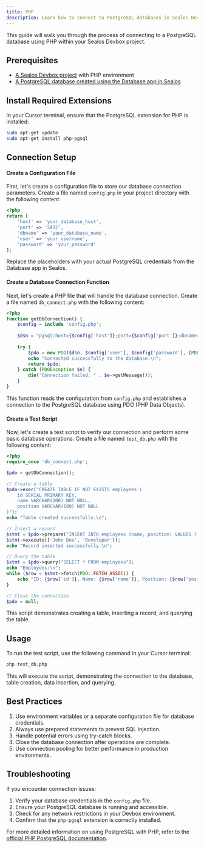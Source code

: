 ```yaml
---
title: PHP
description: Learn how to connect to PostgreSQL databases in Sealos Devbox using PHP
---
```


This guide will walk you through the process of connecting to a PostgreSQL database using PHP within your Sealos Devbox project.

## Prerequisites

- [A Sealos Devbox project](/docs/guides/fundamentals/create-a-project) with PHP environment
- [A PostgreSQL database created using the Database app in Sealos](./)

## Install Required Extensions

In your Cursor terminal, ensure that the PostgreSQL extension for PHP is installed:

```bash
sudo apt-get update
sudo apt-get install php-pgsql
```

## Connection Setup

<div className='steps [&_h4]:step'>

#### Create a Configuration File

First, let's create a configuration file to store our database connection parameters. Create a file named `config.php` in your project directory with the following content:

```php title="config.php"
<?php
return [
    'host' => 'your_database_host',
    'port' => '5432',
    'dbname' => 'your_database_name',
    'user' => 'your_username',
    'password' => 'your_password'
];
```

Replace the placeholders with your actual PostgreSQL credentials from the Database app in Sealos.

#### Create a Database Connection Function

Next, let's create a PHP file that will handle the database connection. Create a file named `db_connect.php` with the following content:

```php title="db_connect.php"
<?php
function getDbConnection() {
    $config = include 'config.php';
    
    $dsn = "pgsql:host={$config['host']};port={$config['port']};dbname={$config['dbname']};";
    
    try {
        $pdo = new PDO($dsn, $config['user'], $config['password'], [PDO::ATTR_ERRMODE => PDO::ERRMODE_EXCEPTION]);
        echo "Connected successfully to the database.\n";
        return $pdo;
    } catch (PDOException $e) {
        die("Connection failed: " . $e->getMessage());
    }
}
```

This function reads the configuration from `config.php` and establishes a connection to the PostgreSQL database using PDO (PHP Data Objects).

#### Create a Test Script

Now, let's create a test script to verify our connection and perform some basic database operations. Create a file named `test_db.php` with the following content:

```php title="test_db.php"
<?php
require_once 'db_connect.php';

$pdo = getDbConnection();

// Create a table
$pdo->exec("CREATE TABLE IF NOT EXISTS employees (
    id SERIAL PRIMARY KEY,
    name VARCHAR(100) NOT NULL,
    position VARCHAR(100) NOT NULL
)");
echo "Table created successfully.\n";

// Insert a record
$stmt = $pdo->prepare("INSERT INTO employees (name, position) VALUES (?, ?)");
$stmt->execute(['John Doe', 'Developer']);
echo "Record inserted successfully.\n";

// Query the table
$stmt = $pdo->query("SELECT * FROM employees");
echo "Employees:\n";
while ($row = $stmt->fetch(PDO::FETCH_ASSOC)) {
    echo "ID: {$row['id']}, Name: {$row['name']}, Position: {$row['position']}\n";
}

// Close the connection
$pdo = null;
```

This script demonstrates creating a table, inserting a record, and querying the table.

</div>

## Usage

To run the test script, use the following command in your Cursor terminal:

```bash
php test_db.php
```

This will execute the script, demonstrating the connection to the database, table creation, data insertion, and querying.

## Best Practices

1. Use environment variables or a separate configuration file for database credentials.
2. Always use prepared statements to prevent SQL injection.
3. Handle potential errors using try-catch blocks.
4. Close the database connection after operations are complete.
5. Use connection pooling for better performance in production environments.

## Troubleshooting

If you encounter connection issues:

1. Verify your database credentials in the `config.php` file.
2. Ensure your PostgreSQL database is running and accessible.
3. Check for any network restrictions in your Devbox environment.
4. Confirm that the `php-pgsql` extension is correctly installed.

For more detailed information on using PostgreSQL with PHP, refer to the [official PHP PostgreSQL documentation](https://www.php.net/manual/en/book.pgsql.php).